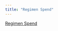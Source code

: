 ```yaml
---
title: "Regimen Spend"
---
```


::: text-center
<a href="https://lvr-explore.shinyapps.io/RegimenSpend/" button type="button" class="btn btn-lg btn-info w-120">Regimen Spend</button> </a>
:::
